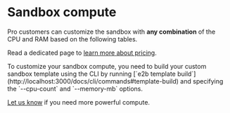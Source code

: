 
# Sandbox compute
Pro customers can customize the sandbox with **any combination** of the CPU and RAM based on the following tables.

Read a dedicated page to [learn more about pricing](/pricing).

<Note>
To customize your sandbox compute, you need to build your custom sandbox template using the CLI by running [`e2b template build`](http://localhost:3000/docs/cli/commands#template-build) and specifying the `--cpu-count` and `--memory-mb` options.
</Note>

<SandboxSpec/>

[Let us know](/getting-help) if you need more powerful compute.